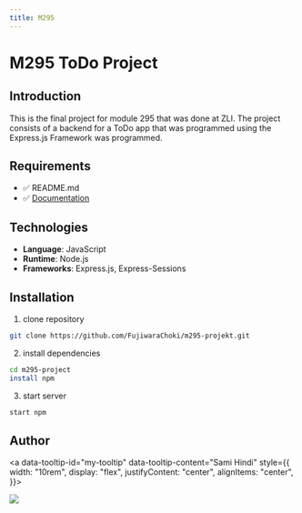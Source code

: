 ```yaml
---
title: M295
---
```



# M295 ToDo Project

## Introduction

This is the final project for module 295 that was done at ZLI.
The project consists of a backend for a ToDo app that was programmed using the Express.js
Framework was programmed.

## Requirements

- ✅ README.md
- ✅ [Documentation](https://m295.samihindi.com)

## Technologies

- **Language**: JavaScript
- **Runtime**: Node.js
- **Frameworks**: Express.js, Express-Sessions

## Installation

1. clone repository
```bash copy
git clone https://github.com/FujiwaraChoki/m295-projekt.git
```
2. install dependencies
```bash copy
cd m295-project
install npm
```
3. start server
```bash copy
start npm
```

## Author

<Tooltip id="my-tooltip" />

<a data-tooltip-id="my-tooltip" data-tooltip-content="Sami Hindi" style={{
      width: "10rem",
      display: "flex",
      justifyContent: "center",
      alignItems: "center",
  }}>
  <div class="avatar" style={{
    marginTop: "10px"
  }}>
      <img src='https://i.imgur.com/L211JsQ.jpg' style={{
          borderRadius: "50%",
      }} />
  </div>
</a>
